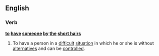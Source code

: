 ==English==

===Verb===
'''[[to]] [[have]] [[someone]] [[by]] [[the]] [[short hairs]]'''

# {{idiom}} To have a person in a [[difficult]] [[situation]] in which he or she is without [[alternatives]] and can be [[control]]led.
